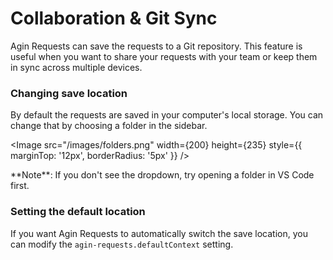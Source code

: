 
# Collaboration & Git Sync

Agin Requests can save the requests to a Git repository. This feature is useful when you want to share your requests with your team or keep them in sync across multiple devices.

### Changing save location

By default the requests are saved in your computer's local storage. You can change that by choosing a folder in the sidebar.

<Image src="/images/folders.png" width={200} height={235} style={{ marginTop: '12px', borderRadius: '5px' }} />

<Callout type="info">
**Note**: If you don't see the dropdown, try opening a folder in VS Code first.
</Callout>

### Setting the default location

If you want Agin Requests to automatically switch the save location, you can modify the `agin-requests.defaultContext` setting.